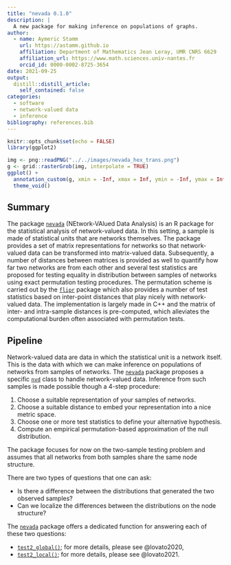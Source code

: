 ```yaml
---
title: "nevada 0.1.0"
description: |
  A new package for making inference on populations of graphs.
author:
  - name: Aymeric Stamm
    url: https://astamm.github.io
    affiliation: Department of Mathematics Jean Leray, UMR CNRS 6629
    affiliation_url: https://www.math.sciences.univ-nantes.fr
    orcid_id: 0000-0002-8725-3654
date: 2021-09-25
output:
  distill::distill_article:
    self_contained: false
categories:
  - software
  - network-valued data
  - inference
bibliography: references.bib
---
```


```r
knitr::opts_chunk$set(echo = FALSE)
library(ggplot2)
```

```r
img <- png::readPNG("../../images/nevada_hex_trans.png")
g <- grid::rasterGrob(img, interpolate = TRUE)
ggplot() +
  annotation_custom(g, xmin = -Inf, xmax = Inf, ymin = -Inf, ymax = Inf) + 
  theme_void()
```

## Summary

The package [`nevada`](https://astamm.github.io/nevada/) (NEtwork-VAlued Data
Analysis) is an R package for the statistical analysis of network-valued data.
In this setting, a sample is made of statistical units that are networks
themselves. The package provides a set of matrix representations for networks so
that network-valued data can be transformed into matrix-valued data.
Subsequently, a number of distances between matrices is provided as well to
quantify how far two networks are from each other and several test statistics
are proposed for testing equality in distribution between samples of networks
using exact permutation testing procedures. The permutation scheme is carried
out by the [`flipr`](https://astamm.github.io/flipr/) package which also
provides a number of test statistics based on inter-point distances that play
nicely with network-valued data. The implementation is largely made in C++ and
the matrix of inter- and intra-sample distances is pre-computed, which
alleviates the computational burden often associated with permutation tests.

## Pipeline

Network-valued data are data in which the statistical unit is a network itself.
This is the data with which we can make inference on populations of networks
from samples of networks. The
[`nevada`](https://astamm.github.io/nevada/index.html) package proposes a
specific [`nvd`](https://astamm.github.io/nevada/reference/nvd.html) class to
handle network-valued data. Inference from such samples is made possible though
a 4-step procedure:

1. Choose a suitable representation of your samples of networks.
2. Choose a suitable distance to embed your representation into a nice metric
space.
3. Choose one or more test statistics to define your alternative hypothesis.
4. Compute an empirical permutation-based approximation of the null
distribution.

The package focuses for now on the two-sample testing problem and assumes that
all networks from both samples share the same node structure.

There are two types of questions that one can ask:

- Is there a difference between the distributions that generated the two
observed samples?
- Can we localize the differences between the distributions on the node
structure?

The [`nevada`](https://astamm.github.io/nevada/index.html) package offers a
dedicated function for answering each of these two questions:

-
[`test2_global()`](https://astamm.github.io/nevada/reference/test2_global.html);
for more details, please see @lovato2020,
- [`test2_local()`](https://astamm.github.io/nevada/reference/test2_local.html);
for more details, please see @lovato2021.
